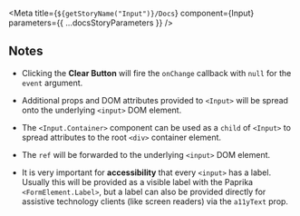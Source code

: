
<Meta title={`${getStoryName("Input")}/Docs`} component={Input} parameters={{ ...docsStoryParameters }} />

<Description markdown={Readme} />

## Notes

- Clicking the **Clear Button** will fire the `onChange` callback with `null`
  for the `event` argument.

- Additional props and DOM attributes provided to `<Input>` will be spread onto
  the underlying `<input>` DOM element.

- The `<Input.Container>` component can be used as a `child` of `<Input>` to
  spread attributes to the root `<div>` container element.

- The `ref` will be forwarded to the underlying `<input>` DOM element.

- It is very important for **accessibility** that every `<input>` has a label.
  Usually this will be provided as a visible label with the Paprika
  `<FormElement.Label>`, but a label can also be provided directly for assistive
  technology clients (like screen readers) via the `a11yText` prop.
